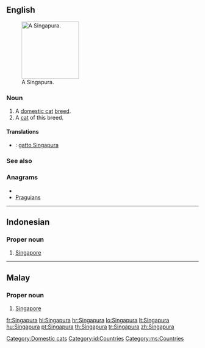 ==English==
[[File:Raffles singapura cat.jpg|thumb|right|150px|A Singapura.]]
===Noun===
{{en-noun}}

# A [[domestic cat]] [[breed]].
# A [[cat]] of this breed.

====Translations====
{{checktrans-top}}
* {{ttbc|it}}: [[gatto Singapura]]
{{trans-mid}}

{{trans-bottom}}

===See also===
{{pedia|Singapura (cat)}}
{{commonslite|Category:Singapura}}

===Anagrams===
* {{alphagram|aaginprsu}}
* [[Praguians#English|Praguians]]


[[Category:Domestic cats]]

----

==Indonesian==
{{wikipedia|lang=id}}

===Proper noun===
{{infl|id|proper noun}}

# [[Singapore]]

[[Category:id:Countries]]

----

==Malay==
{{wikipedia|lang=ms}}

===Proper noun===
{{infl|ms|proper noun}}

# [[Singapore]]

[[Category:ms:Countries]]

[[fr:Singapura]]
[[hi:Singapura]]
[[hr:Singapura]]
[[lo:Singapura]]
[[lt:Singapura]]
[[hu:Singapura]]
[[pt:Singapura]]
[[th:Singapura]]
[[tr:Singapura]]
[[zh:Singapura]]